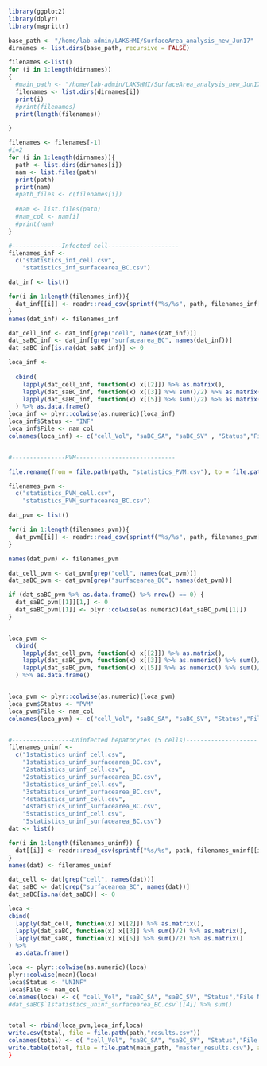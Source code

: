 ``` r
library(ggplot2)
library(dplyr)
library(magrittr)
```

```r
base_path <- "/home/lab-admin/LAKSHMI/SurfaceArea_analysis_new_Jun17"
dirnames <- list.dirs(base_path, recursive = FALSE)

filenames <-list()
for (i in 1:length(dirnames))
{
  #main_path <- "/home/lab-admin/LAKSHMI/SurfaceArea_analysis_new_Jun17"
  filenames <- list.dirs(dirnames[i])
  print(i)
  #print(filenames)
  print(length(filenames))

}

filenames <- filenames[-1]
#i=2
for (i in 1:length(dirnames)){
  path <- list.dirs(dirnames[i])
  nam <- list.files(path)
  print(path)
  print(nam)
  #path_files <- c(filenames[i])
  
  #nam <- list.files(path)
  #nam_col <- nam[i]
  #print(nam)
}

#--------------Infected cell--------------------
filenames_inf <-
  c("statistics_inf_cell.csv",
    "statistics_inf_surfacearea_BC.csv")

dat_inf <- list()

for(i in 1:length(filenames_inf)){
  dat_inf[[i]] <- readr::read_csv(sprintf("%s/%s", path, filenames_inf[[i]]))
}
names(dat_inf) <- filenames_inf

dat_cell_inf <- dat_inf[grep("cell", names(dat_inf))]
dat_saBC_inf <- dat_inf[grep("surfacearea_BC", names(dat_inf))]
dat_saBC_inf[is.na(dat_saBC_inf)] <- 0

loca_inf <- 
  
  cbind(
    lapply(dat_cell_inf, function(x) x[[2]]) %>% as.matrix(),
    lapply(dat_saBC_inf, function(x) x[[3]] %>% sum()/2) %>% as.matrix(), 
    lapply(dat_saBC_inf, function(x) x[[5]] %>% sum()/2) %>% as.matrix()
  ) %>% as.data.frame()
loca_inf <- plyr::colwise(as.numeric)(loca_inf)
loca_inf$Status <- "INF"
loca_inf$File <- nam_col
colnames(loca_inf) <- c("cell_Vol", "saBC_SA", "saBC_SV" , "Status","File Name")


#---------------PVM----------------------------

file.rename(from = file.path(path, "statistics_PVM.csv"), to = file.path(path, "statistics_PVM_cell.csv"))

filenames_pvm <-
  c("statistics_PVM_cell.csv",
    "statistics_PVM_surfacearea_BC.csv")

dat_pvm <- list()

for(i in 1:length(filenames_pvm)){
  dat_pvm[[i]] <- readr::read_csv(sprintf("%s/%s", path, filenames_pvm[[i]]))
}

names(dat_pvm) <- filenames_pvm

dat_cell_pvm <- dat_pvm[grep("cell", names(dat_pvm))]
dat_saBC_pvm <- dat_pvm[grep("surfacearea_BC", names(dat_pvm))]

if (dat_saBC_pvm %>% as.data.frame() %>% nrow() == 0) {
  dat_saBC_pvm[[1]][1,] <- 0 
  dat_saBC_pvm[[1]] <- plyr::colwise(as.numeric)(dat_saBC_pvm[[1]])
}


loca_pvm <- 
  cbind(
    lapply(dat_cell_pvm, function(x) x[[2]]) %>% as.matrix(),
    lapply(dat_saBC_pvm, function(x) x[[3]] %>% as.numeric() %>% sum()/2) %>% as.matrix(), 
    lapply(dat_saBC_pvm, function(x) x[[5]] %>% as.numeric() %>% sum()/2) %>% as.matrix()
  ) %>% as.data.frame()


loca_pvm <- plyr::colwise(as.numeric)(loca_pvm)
loca_pvm$Status <- "PVM"
loca_pvm$File <- nam_col
colnames(loca_pvm) <- c("cell_Vol", "saBC_SA", "saBC_SV", "Status","File Name")


#-----------------Uninfected hepatocytes (5 cells)--------------------
filenames_uninf <- 
  c("1statistics_uninf_cell.csv",
    "1statistics_uninf_surfacearea_BC.csv",
    "2statistics_uninf_cell.csv",
    "2statistics_uninf_surfacearea_BC.csv",
    "3statistics_uninf_cell.csv",
    "3statistics_uninf_surfacearea_BC.csv",
    "4statistics_uninf_cell.csv",
    "4statistics_uninf_surfacearea_BC.csv",
    "5statistics_uninf_cell.csv",
    "5statistics_uninf_surfacearea_BC.csv")
dat <- list()

for(i in 1:length(filenames_uninf)) {
  dat[[i]] <- readr::read_csv(sprintf("%s/%s", path, filenames_uninf[[i]]))
}
names(dat) <- filenames_uninf

dat_cell <- dat[grep("cell", names(dat))]
dat_saBC <- dat[grep("surfacearea_BC", names(dat))]
dat_saBC[is.na(dat_saBC)] <- 0

loca <- 
cbind(
  lapply(dat_cell, function(x) x[[2]]) %>% as.matrix(), 
  lapply(dat_saBC, function(x) x[[3]] %>% sum()/2) %>% as.matrix(), 
  lapply(dat_saBC, function(x) x[[5]] %>% sum()/2) %>% as.matrix()
) %>% 
  as.data.frame()

loca <- plyr::colwise(as.numeric)(loca)
plyr::colwise(mean)(loca)
loca$Status <- "UNINF"
loca$File <- nam_col
colnames(loca) <- c( "cell_Vol", "saBC_SA", "saBC_SV", "Status","File Name")
#dat_saBC$`1statistics_uninf_surfacearea_BC.csv`[[4]] %>% sum()


total <- rbind(loca_pvm,loca_inf,loca)
write.csv(total, file = file.path(path,"results.csv"))
colnames(total) <- c( "cell_Vol", "saBC_SA", "saBC_SV", "Status","File Name")
write.table(total, file = file.path(main_path, "master_results.csv"), append=TRUE, sep = ",", col.names = FALSE)
}

```

